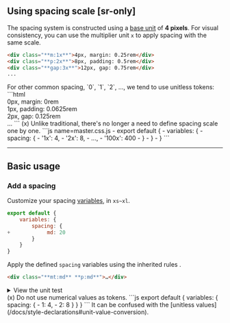 ## Using spacing scale [sr-only]
The spacing system is constructed using a [base unit](/docs/configuration#baseunit) of **4 pixels**. For visual consistency, you can use the multiplier unit `x` to apply spacing with the same scale.
```html
<div class="**m:1x**">4px, margin: 0.25rem</div>
<div class="**p:2x**">8px, padding: 0.5rem</div>
<div class="**gap:3x**">12px, gap: 0.75rem</div>
...
```
<Reference />
For other common spacing, `0`, `1`, `2`, ..., we tend to use unitless tokens:
```html
<div class="m:**0**">0px, margin: 0rem</div>
<div class="p:**1**">1px, padding: 0.0625rem</div>
<div class="gap:**2**">2px, gap: 0.125rem</div>
...
```
(x) Unlike traditional, there's no longer a need to define spacing scale one by one.
```js name=master.css.js
- export default {
-     variables: {
-         spacing: {
-             '1x': 4,
-             '2x': 8,
-             ...,
-             '100x': 400
-         }
-     }
- }
```

---

## Basic usage
### Add a spacing
Customize your spacing [variables](/docs/variables), in `xs~xl`.
```js name=master.css.js
export default {
    variables: {
        spacing: {
+            md: 20
        }
    }
}
```
Apply the defined `spacing` variables using the inherited rules <Heirs />.
```html
<div class="**mt:md** **p:md**">…</div>
```
<details>
    <summary>View the unit test</summary>
    <div>
        <Code lang="ts">
            {require('!!raw-loader!../../../../../../packages/css/tests/config/variables/spacing.test.ts').default}
        </Code>
    </div>
</details>
(x) Do not use numerical values as tokens.
```js
export default {
    variables: {
        spacing: {
-            1: 4,
-            2: 8
        }
    }
}
```
It can be confused with the [unitless values](/docs/style-declarations#unit-value-conversion).